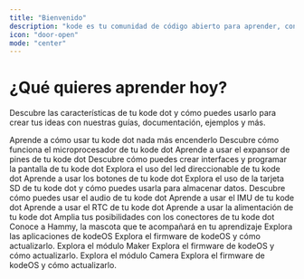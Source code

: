 ```yaml
---
title: "Bienvenido"
description: "kode es tu comunidad de código abierto para aprender, construir y crear tus ideas."
icon: "door-open"
mode: "center"
---
```


# ¿Qué quieres aprender hoy?
Descubre las características de tu kode dot y cómo puedes usarlo para crear tus ideas con nuestras guías, documentación, ejemplos y más.	

<Columns cols={3}>
  <Card title="Inicio rápido" icon="stairs" href="/es/kode-dot/quickstart">
    Aprende a cómo usar tu kode dot nada más encenderlo
  </Card>
  <Card title="ESP32-S3" icon="microchip" href="/es/kode-dot/esp32s3">
    Descubre cómo funciona el microprocesador de tu kode dot
  </Card>
  <Card title="Expansor de pines" icon="expand" href="/es/kode-dot/io-expander">
    Aprende a usar el expansor de pines de tu kode dot
  </Card>
  <Card title="Pantalla" icon="display" href="/es/kode-dot/display">
    Descubre cómo puedes crear interfaces y programar la pantalla de tu kode dot
  </Card>
  <Card title="Led direccionable" icon="lightbulb" href="/es/kode-dot/addresable-led">
    Explora el uso del led direccionable de tu kode dot
  </Card>
  <Card title="Botones" icon="circle-dot" href="/es/kode-dot/buttons">
    Aprende a usar los botones de tu kode dot
  </Card>
  <Card title="Tarjeta SD" icon="sd-card" href="/es/kode-dot/microsd">
    Explora el uso de la tarjeta SD de tu kode dot y cómo puedes usarla para almacenar datos.
  </Card>
  <Card title="Audio" icon="play" href="/es/kode-dot/audio/overview">
    Descubre cómo puedes usar el audio de tu kode dot
  </Card>
  <Card title="IMU" icon="compass" href="/es/kode-dot/imu">
    Aprende a usar el IMU de tu kode dot
  </Card>
  <Card title="RTC" icon="clock" href="/es/kode-dot/rtc">
    Aprende a usar el RTC de tu kode dot
  </Card>
  <Card title="Alimentación" icon="power-off" href="/es/kode-dot/power">
    Aprende a usar la alimentación de tu kode dot
  </Card>
  <Card title="Conectores" icon="link" href="/es/kode-dot/connectors">
    Amplia tus posibilidades con los conectores de tu kode dot
  </Card>
  
  <Card title="Hammy" icon="star" href="/es/kodeOS/hammy">
    Conoce a Hammy, la mascota que te acompañará en tu aprendizaje
  </Card>
  <Card title="Aplicaciones" icon="shapes" href="/es/kodeOS/apps">
    Explora las aplicaciones de kodeOS
  </Card>
  <Card title="Firmware" icon="file-arrow-up" href="/es/kodeOS/firmware">
    Explora el firmware de kodeOS y cómo actualizarlo.
  </Card>

  <Card title="Módulo Maker" icon="microchip" href="/es/external-modules/maker">
    Explora el módulo Maker
  </Card>
  <Card title="Módulo Inventor" icon="robot" href="/es/external-modules/inventor">
    Explora el firmware de kodeOS y cómo actualizarlo.
  </Card>
  <Card title="Módulo Camera" icon="camera" href="/es/external-modules/camera">
    Explora el módulo Camera
  </Card>
  <Card title="Módulo Radio" icon="tower-broadcast" href="/es/external-modules/radio">
    Explora el firmware de kodeOS y cómo actualizarlo.
  </Card>

  
</Columns>